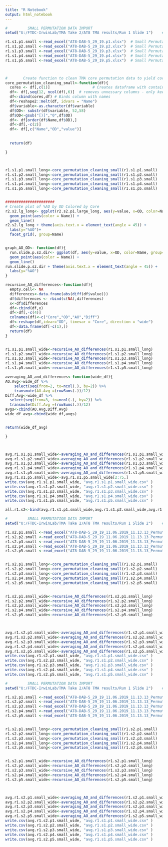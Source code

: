 ---
title: "R Notebook"
output: html_notebook
---


```{r}
#         SMALL PERMUTATION DATA IMPORT
setwd("U:/FTDC-IrwinLab/TMA Take 2/AT8 TMA results/Run 1 Slide 1")    # Set working directory

r1.s1.p1.small <-read_excel("AT8-DAB-5_29_19.p1.xlsx")  # Small Permutation 1
r1.s1.p2.small <-read_excel("AT8-DAB-5_29_19.p2.xlsx")  # Small Permutation 2
r1.s1.p3.small <-read_excel("AT8-DAB-5_29_19.p3.xlsx")  # Small Permutation 3
r1.s1.p4.small <-read_excel("AT8-DAB-5_29_19.p4.xlsx")  # Small Permutation 4
r1.s1.p5.small <-read_excel("AT8-DAB-5_29_19.p5.xlsx")  # Small Permutation 5



#       Create function to clean TMA core permutation data to yield coreID, OD, and %AO
core_permutation_cleaning_small<-function(df){
  cores <- df[,c(1)]                   # Creates dataframe with containing Core Names
  df<- df[,seq(12, ncol(df),6)]  # removes unnessary columns - only keeps %AO of ROI
  df<-cbind(cores,df) # Binds column with names
  df<-reshape2::melt(df, idvars = "Name")
  df$variable<-as.character(df$variable)
  df$OD<- substr(df$variable, 52,58)
  df$OD<-gsub("[)]","0",df$OD)
  df<- df[order(df$Name,df$OD),]
  df<-df[,-c(2)]
  df<- df[,c("Name","OD","value")]
  
  
  return(df)

}



r1.s1.p1.small_long<-core_permutation_cleaning_small(r1.s1.p1.small)
r1.s1.p2.small_long<-core_permutation_cleaning_small(r1.s1.p2.small)
r1.s1.p3.small_long<-core_permutation_cleaning_small(r1.s1.p3.small)
r1.s1.p4.small_long<-core_permutation_cleaning_small(r1.s1.p4.small)
r1.s1.p5.small_long<-core_permutation_cleaning_small(r1.s1.p5.small)


######################
# Create plot of %AO by OD Colored by Core
r2.s2.lg_long<- ggplot(r2.s2.p1.large_long, aes(y=value, x=OD, color=Name, group=Name)) + 
  geom_point(aes(color = Name)) +
  geom_line()
r2.s2.lg_long + theme(axis.text.x = element_text(angle = 45)) + 
  labs(y="%AO")+
  facet_grid(, group=Name)


graph_AO_OD<- function(df){
  run.slide.p.sz.dir<- ggplot(df, aes(y=value, x=OD, color=Name, group=Name)) + 
  geom_point(aes(color = Name)) +
  geom_line()
run.slide.p.sz.dir + theme(axis.text.x = element_text(angle = 45)) + 
  labs(y="%AO")
}

recursive_AO_differences<-function(df){
  empty.cell<- NA
  differences<-data.frame(abs(diff(df$value)))
  df$differences <- rbind(c(NA),differences)
  x<-df$differences
  df<-cbind(df,x)
  df<-df[,-c(4)]
  colnames(df)<-c("Core","OD","AO","Diff")
  df<-reshape(df,idvar="OD", timevar = "Core", direction = "wide")
  df<-data.frame(df[-c(1),])
  return(df)
}


r1.s1.p1.small_wide<-recursive_AO_differences(r1.s1.p1.small_long)
r1.s1.p2.small_wide<-recursive_AO_differences(r1.s1.p2.small_long)
r1.s1.p3.small_wide<-recursive_AO_differences(r1.s1.p3.small_long)
r1.s1.p4.small_wide<-recursive_AO_differences(r1.s1.p4.small_long)
r1.s1.p5.small_wide<-recursive_AO_differences(r1.s1.p5.small_long)

averaging_AO_and_differences<-function(wide_df){
AO.Avg<-wide_df %>%
    select(seq(from=2, to=ncol(.), by=2)) %>%
    transmute(AO.Avg =(rowSums(.))/12)
Diff.Avg<-wide_df %>%
  select(seq(from=3, to=ncol(.), by=2)) %>%
  transmute(Diff.Avg =(rowSums(.))/12)
avgs<-cbind(AO.Avg,Diff.Avg)
wide_df_avg<-cbind(wide_df,avgs)


return(wide_df_avg)

}



avg.r1.s1.p1.small_wide<-averaging_AO_and_differences(r1.s1.p1.small_wide)
avg.r1.s1.p2.small_wide<-averaging_AO_and_differences(r1.s1.p2.small_wide)
avg.r1.s1.p3.small_wide<-averaging_AO_and_differences(r1.s1.p3.small_wide)
avg.r1.s1.p4.small_wide<-averaging_AO_and_differences(r1.s1.p4.small_wide)
avg.r1.s1.p5.small_wide<-averaging_AO_and_differences(r1.s1.p5.small_wide)
avg.r1.s1.p5.small_wide<-avg.r1.s1.p5.small_wide[2:75,]
write.csv(avg.r1.s1.p1.small_wide, "avg.r1.s1.p1.small_wide.csv" )
write.csv(avg.r1.s1.p2.small_wide, "avg.r1.s1.p2.small_wide.csv" )
write.csv(avg.r1.s1.p3.small_wide, "avg.r1.s1.p3.small_wide.csv" )
write.csv(avg.r1.s1.p4.small_wide, "avg.r1.s1.p4.small_wide.csv" )
write.csv(avg.r1.s1.p5.small_wide, "avg.r1.s1.p5.small_wide.csv" )

all.r1.s2<-bind(avg.r1.s1.p1.small_wide,avg.r1.s1.p2.small_wide,avg.r1.s1.p3.small_wide,avg.r1.s1.p4.small_wide,avg.r1.s1.p5.small_wide)

```

```{r}
#         SMALL PERMUTATION DATA IMPORT
setwd("U:/FTDC-IrwinLab/TMA Take 2/AT8 TMA results/Run 1 Slide 2")    # Set working directory

r1.s2.p1.small <-read_excel("AT8-DAB-5_29_19_11.06.2019_11.13.13_Permutation 1_AVG.xlsx")  # Small Permutation 1
r1.s2.p2.small <-read_excel("AT8-DAB-5_29_19_11.06.2019_11.13.13_Permutation 2_AVG.xlsx")  # Small Permutation 2
r1.s2.p3.small <-read_excel("AT8-DAB-5_29_19_11.06.2019_11.13.13_Permutation 3_AVG.xlsx")  # Small Permutation 3
r1.s2.p4.small <-read_excel("AT8-DAB-5_29_19_11.06.2019_11.13.13_Permutation 4_AVG.xlsx")  # Small Permutation 4
r1.s2.p5.small <-read_excel("AT8-DAB-5_29_19_11.06.2019_11.13.13_Permutation 5_AVG.xlsx")  # Small Permutation 5


r1.s2.p1.small_long<-core_permutation_cleaning_small(r1.s2.p1.small)
r1.s2.p2.small_long<-core_permutation_cleaning_small(r1.s2.p2.small)
r1.s2.p3.small_long<-core_permutation_cleaning_small(r1.s2.p3.small)
r1.s2.p4.small_long<-core_permutation_cleaning_small(r1.s2.p4.small)
r1.s2.p5.small_long<-core_permutation_cleaning_small(r1.s2.p5.small)


r1.s2.p1.small_wide<-recursive_AO_differences(r1.s2.p1.small_long)
r1.s2.p2.small_wide<-recursive_AO_differences(r1.s2.p2.small_long)
r1.s2.p3.small_wide<-recursive_AO_differences(r1.s2.p3.small_long)
r1.s2.p4.small_wide<-recursive_AO_differences(r1.s2.p4.small_long)
r1.s2.p5.small_wide<-recursive_AO_differences(r1.s2.p5.small_long)



avg.r1.s2.p1.small_wide<-averaging_AO_and_differences(r1.s2.p1.small_wide)
avg.r1.s2.p2.small_wide<-averaging_AO_and_differences(r1.s2.p2.small_wide)
avg.r1.s2.p3.small_wide<-averaging_AO_and_differences(r1.s2.p3.small_wide)
avg.r1.s2.p4.small_wide<-averaging_AO_and_differences(r1.s2.p4.small_wide)
avg.r1.s2.p5.small_wide<-averaging_AO_and_differences(r1.s2.p5.small_wide)
write.csv(avg.r1.s2.p1.small_wide, "avg.r1.s1.p1.small_wide.csv" )
write.csv(avg.r1.s2.p2.small_wide, "avg.r1.s1.p2.small_wide.csv" )
write.csv(avg.r1.s2.p3.small_wide, "avg.r1.s1.p3.small_wide.csv" )
write.csv(avg.r1.s2.p4.small_wide, "avg.r1.s1.p4.small_wide.csv" )
write.csv(avg.r1.s2.p5.small_wide, "avg.r1.s1.p5.small_wide.csv" )
```

```{r}
#         SMALL PERMUTATION DATA IMPORT
setwd("U:/FTDC-IrwinLab/TMA Take 2/AT8 TMA results/Run 1 Slide 2")    # Set working directory

r1.s2.p1.small <-read_excel("AT8-DAB-5_29_19_11.06.2019_11.13.13_Permutation 1_AVG.xlsx")  # Small Permutation 1
r1.s2.p2.small <-read_excel("AT8-DAB-5_29_19_11.06.2019_11.13.13_Permutation 2_AVG.xlsx")  # Small Permutation 2
r1.s2.p3.small <-read_excel("AT8-DAB-5_29_19_11.06.2019_11.13.13_Permutation 3_AVG.xlsx")  # Small Permutation 3
r1.s2.p4.small <-read_excel("AT8-DAB-5_29_19_11.06.2019_11.13.13_Permutation 4_AVG.xlsx")  # Small Permutation 4
r1.s2.p5.small <-read_excel("AT8-DAB-5_29_19_11.06.2019_11.13.13_Permutation 5_AVG.xlsx")  # Small Permutation 5


r1.s2.p1.small_long<-core_permutation_cleaning_small(r1.s2.p1.small)
r1.s2.p2.small_long<-core_permutation_cleaning_small(r1.s2.p2.small)
r1.s2.p3.small_long<-core_permutation_cleaning_small(r1.s2.p3.small)
r1.s2.p4.small_long<-core_permutation_cleaning_small(r1.s2.p4.small)
r1.s2.p5.small_long<-core_permutation_cleaning_small(r1.s2.p5.small)


r1.s2.p1.small_wide<-recursive_AO_differences(r1.s2.p1.small_long)
r1.s2.p2.small_wide<-recursive_AO_differences(r1.s2.p2.small_long)
r1.s2.p3.small_wide<-recursive_AO_differences(r1.s2.p3.small_long)
r1.s2.p4.small_wide<-recursive_AO_differences(r1.s2.p4.small_long)
r1.s2.p5.small_wide<-recursive_AO_differences(r1.s2.p5.small_long)



avg.r1.s2.p1.small_wide<-averaging_AO_and_differences(r1.s2.p1.small_wide)
avg.r1.s2.p2.small_wide<-averaging_AO_and_differences(r1.s2.p2.small_wide)
avg.r1.s2.p3.small_wide<-averaging_AO_and_differences(r1.s2.p3.small_wide)
avg.r1.s2.p4.small_wide<-averaging_AO_and_differences(r1.s2.p4.small_wide)
avg.r1.s2.p5.small_wide<-averaging_AO_and_differences(r1.s2.p5.small_wide)
write.csv(avg.r1.s2.p1.small_wide, "avg.r1.s1.p1.small_wide.csv" )
write.csv(avg.r1.s2.p2.small_wide, "avg.r1.s1.p2.small_wide.csv" )
write.csv(avg.r1.s2.p3.small_wide, "avg.r1.s1.p3.small_wide.csv" )
write.csv(avg.r1.s2.p4.small_wide, "avg.r1.s1.p4.small_wide.csv" )
write.csv(avg.r1.s2.p5.small_wide, "avg.r1.s1.p5.small_wide.csv" )
```

